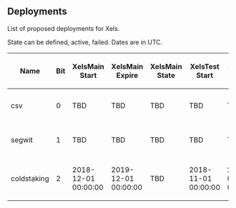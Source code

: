 ==Deployments==

List of proposed deployments for Xels.

State can be defined, active, failed. Dates are in UTC.

{| class="wikitable sortable"
! Name
! Bit
! XelsMain Start
! XelsMain Expire
! XelsMain State
! XelsTest Start
! XelsTest Expire
! XelsTest State
! BIPs
|-
| csv
| 0
| TBD
| TBD
| TBD
| TBD
| TBD
| TBD
| [[https://github.com/bitcoin/bips/edit/master/bip-0068.mediawiki|68]], [[https://github.com/bitcoin/bips/edit/master/bip-0112.mediawiki|112]], [[https://github.com/bitcoin/bips/edit/master/bip-0113.mediawiki|113]]
|-
| segwit
| 1
| TBD
| TBD
| TBD
| TBD
| TBD
| TBD
| [[https://github.com/bitcoin/bips/edit/master/bip-0141.mediawiki|141]], [[https://github.com/bitcoin/bips/edit/master/bip-0143.mediawiki|143]], [[https://github.com/bitcoin/bips/edit/master/bip-0147.mediawiki|147]]
|-
| coldstaking
| 2
| 2018-12-01 00:00:00
| 2019-12-01 00:00:00
| TBD
| 2018-11-01 00:00:00
| 2019-02-01 00:00:00
| TBD
| [[https://github.com/Xelsproject/XelsBitcoinFullNode/blob/master/Documentation/coldstaking.md|ColdStaking]]
|}
